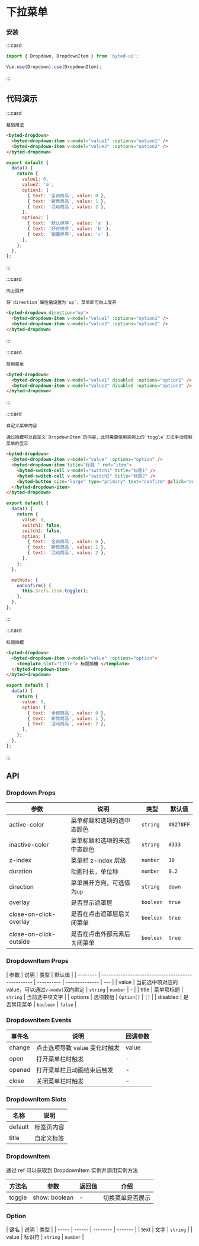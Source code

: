 # 下拉菜单

### 安装

:::card

```javascript
import { Dropdown, DropdownItem } from 'byted-ui';

Vue.use(Dropdown).use(DropdownItem);
```

:::

## 代码演示

:::card

```topic
基础用法
```

```html
<byted-dropdown>
  <byted-dropdown-item v-model="value1" :options="option1" />
  <byted-dropdown-item v-model="value2" :options="option2" />
</byted-dropdown>
```

```javascript
export default {
  data() {
    return {
      value1: 0,
      value2: 'a',
      option1: [
        { text: '全部商品', value: 0 },
        { text: '新款商品', value: 1 },
        { text: '活动商品', value: 2 },
      ],
      option2: [
        { text: '默认排序', value: 'a' },
        { text: '好评排序', value: 'b' },
        { text: '销量排序', value: 'c' },
      ],
    };
  },
};
```

:::

:::card

```topic
向上展开
```

```desc
将`direction`属性值设置为`up`，菜单即可向上展开
```

```html
<byted-dropdown direction="up">
  <byted-dropdown-item v-model="value1" :options="option1" />
  <byted-dropdown-item v-model="value2" :options="option2" />
</byted-dropdown>
```

:::

:::card

```topic
禁用菜单
```

```html
<byted-dropdown>
  <byted-dropdown-item v-model="value1" disabled :options="option1" />
  <byted-dropdown-item v-model="value2" disabled :options="option2" />
</byted-dropdown>
```

:::

:::card

```topic
自定义菜单内容
```

```desc
通过插槽可以自定义`DropdownItem`的内容，此时需要使用实例上的`toggle`方法手动控制菜单的显示
```

```html
<byted-dropdown>
  <byted-dropdown-item v-model="value" :options="option" />
  <byted-dropdown-item title="标题 " ref="item">
    <byted-switch-cell v-model="switch1" title="标题1" />
    <byted-switch-cell v-model="switch2" title="标题2" />
    <byted-button size="large" type="primary" text="confirm" @click="onConfirm" />
  </byted-dropdown-item>
</byted-dropdown>
```

```javascript
export default {
  data() {
    return {
      value: 0,
      switch1: false,
      switch2: false,
      option: [
        { text: '全部商品', value: 0 },
        { text: '新款商品', value: 1 },
        { text: '活动商品', value: 2 },
      ],
    };
  },

  methods: {
    onConfirm() {
      this.$refs.item.toggle();
    },
  },
};
```

:::

:::card

```topic
标题插槽
```

```html
<byted-dropdown>
  <byted-dropdown-item v-model="value" :options="option">
    <template slot="title"> 标题插槽 </template>
  </byted-dropdown-item>
</byted-dropdown>
```

```javascript
export default {
  data() {
    return {
      value: 0,
      option: [
        { text: '全部商品', value: 0 },
        { text: '新款商品', value: 1 },
        { text: '活动商品', value: 2 },
      ],
    };
  },
};
```

:::

## API

### Dropdown Props

| 参数                   | 说明                         | 类型      | 默认值    |
| ---------------------- | ---------------------------- | --------- | --------- |
| active-color           | 菜单标题和选项的选中态颜色   | `string`  | `#0278FF` |
| inactive-color         | 菜单标题和选项的未选中态颜色 | `string`  | `#333`    |
| z-index                | 菜单栏 z-index 层级          | `number`  | `10`      |
| duration               | 动画时长，单位秒             | `number`  | `0.2`     |
| direction              | 菜单展开方向，可选值为`up`   | `string`  | `down`    |
| overlay                | 是否显示遮罩层               | `boolean` | `true`    |
| close-on-click-overlay | 是否在点击遮罩层后关闭菜单   | `boolean` | `true`    |
| close-on-click-outside | 是否在点击外部元素后关闭菜单 | `boolean` | `true`    |

### DropdownItem Props

| 参数     | 说明                                              | 类型       | 默认值         |
| -------- | ------------------------------------------------- | ---------- | -------------- | --- |
| value    | 当前选中项对应的 value，可以通过`v-model`双向绑定 | `string` &#124; `number` | -   |
| title    | 菜单项标题                                        | `string`   | 当前选中项文字 |
| options  | 选项数组                                          | `Option[]` | `[]`           |
| disabled | 是否禁用菜单                                      | `boolean`  | `false`        |

### DropdownItem Events

| 事件名 | 说明                          | 回调参数 |
| ------ | ----------------------------- | -------- |
| change | 点击选项导致 value 变化时触发 | value    |
| open   | 打开菜单栏时触发              | -        |
| opened | 打开菜单栏且动画结束后触发    | -        |
| close  | 关闭菜单栏时触发              | -        |

### DropdownItem Slots

| 名称    | 说明       |
| ------- | ---------- |
| default | 标签页内容 |
| title   | 自定义标签 |

### DropdownItem

通过 ref 可以获取到 DropdownItem 实例并调用实例方法

| 方法名 | 参数          | 返回值 | 介绍             |
| ------ | ------------- | ------ | ---------------- |
| toggle | show: boolean | -      | 切换菜单是否展示 |

### Option

| 键名  | 说明   | 类型     |
| ----- | ------ | -------- | ------- |
| text  | 文字   | `string` |
| value | 标识符 | `string` &#124; `number` |
